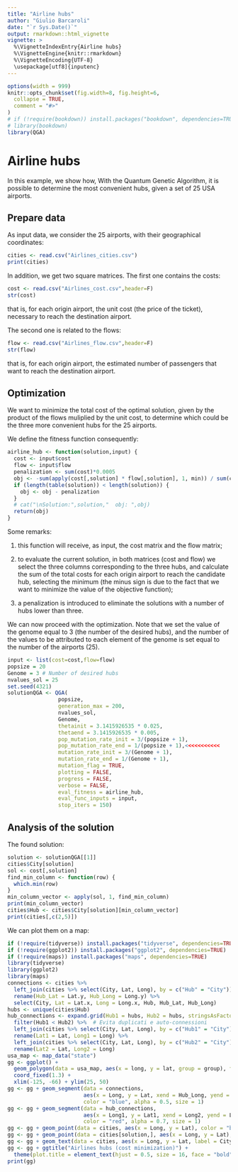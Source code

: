 ```yaml
---
title: "Airline hubs"
author: "Giulio Barcaroli"
date: "`r Sys.Date()`"
output: rmarkdown::html_vignette
vignette: >
  %\VignetteIndexEntry{Airline hubs}
  %\VignetteEngine{knitr::rmarkdown}
  %\VignetteEncoding{UTF-8}
  \usepackage[utf8]{inputenc}
---
```



```r
options(width = 999)
knitr::opts_chunk$set(fig.width=8, fig.height=6,
  collapse = TRUE,
  comment = "#>"
)
# if (!require(bookdown)) install.packages("bookdown", dependencies=TRUE)
# library(bookdown)
library(QGA)
```

# Airline hubs

In this example, we show how, With the Quantum Genetic Algorithm, it is possible to determine the most convenient hubs, given a set of 25 USA airports.

## Prepare data 

As input data, we consider the 25 airports, with their geographical coordinates:

```r
cities <- read.csv("Airlines_cities.csv")
print(cities)
```

In addition, we get two square matrices. The first one contains the costs:

```r
cost <- read.csv("Airlines_cost.csv",header=F)
str(cost)
```

that is, for each origin airport, the unit cost (the price of the ticket), necessary to reach the destination airport.

The second one is related to the flows:

```r
flow <- read.csv("Airlines_flow.csv",header=F)
str(flow)
```

that is, for each origin airport, the estimated number of passengers that want to reach the destination airport.

## Optimization

We want to minimize the total cost of the optimal solution, given by the product of the flows muliplied by the unit cost, to determine which could be the three more convenient hubs for the 25 airports.

We define the fitness function consequently:

```r
airline_hub <- function(solution,input) {
  cost <- input$cost
  flow <- input$flow
  penalization <- sum(cost)*0.0005
  obj <- -sum(apply(cost[,solution] * flow[,solution], 1, min)) / sum(cost)
  if (length(table(solution)) < length(solution)) {
    obj <- obj - penalization
  }
  # cat("\nSolution:",solution,"  obj: ",obj)
  return(obj)
}
```

Some remarks:

1. this function will receive, as input, the cost matrix and the flow matrix; 

2. to evaluate the current solution, in both matrices (cost and flow) we select the three columns corresponding to the three hubs, and calculate the sum of the total costs for each origin airport to reach the candidate hub, selecting the minimum (the minus sign is due to the fact that we want to minimize the value of the objective function);

3. a penalization is introduced to eliminate the solutions with a number of hubs lower than three.

We can now proceed with the optimization. Note that we set the value of the genome equal to 3 (the number of the desired hubs), and the number of the values to be attributed to each element of the genome is set equal to the number of the airports (25).

```r
input <- list(cost=cost,flow=flow)
popsize = 20
Genome = 3 # Number of desired hubs
nvalues_sol = 25
set.seed(4321)
solutionQGA <- QGA(
                popsize,
                generation_max = 200,
                nvalues_sol,
                Genome,
                thetainit = 3.1415926535 * 0.025,
                thetaend = 3.1415926535 * 0.005,
                pop_mutation_rate_init = 3/(popsize + 1),
                pop_mutation_rate_end = 1/(popsize + 1),<<<<<<<<<<<
                mutation_rate_init = 3/(Genome + 1),
                mutation_rate_end = 1/(Genome + 1),
                mutation_flag = TRUE,
                plotting = FALSE,
                progress = FALSE,
                verbose = FALSE,
                eval_fitness = airline_hub,
                eval_func_inputs = input,
                stop_iters = 150)
```


## Analysis of the solution

The found solution:

```r
solution <- solutionQGA[[1]]
cities$City[solution]
sol <- cost[,solution] 
find_min_column <- function(row) {
  which.min(row)
}
min_column_vector <- apply(sol, 1, find_min_column)
print(min_column_vector)
cities$Hub <- cities$City[solution][min_column_vector]
print(cities[,c(2,5)])
```

We can plot them on a map:

```r
if (!require(tidyverse)) install.packages("tidyverse", dependencies=TRUE)
if (!require(ggplot2)) install.packages("ggplot2", dependencies=TRUE)
if (!require(maps)) install.packages("maps", dependencies=TRUE)
library(tidyverse)
library(ggplot2)
library(maps)
connections <- cities %>%
  left_join(cities %>% select(City, Lat, Long), by = c("Hub" = "City")) %>%
  rename(Hub_Lat = Lat.y, Hub_Long = Long.y) %>%
  select(City, Lat = Lat.x, Long = Long.x, Hub, Hub_Lat, Hub_Long)
hubs <- unique(cities$Hub)
hub_connections <- expand.grid(Hub1 = hubs, Hub2 = hubs, stringsAsFactors = FALSE) %>%
  filter(Hub1 < Hub2) %>%  # Evita duplicati e auto-connessioni
  left_join(cities %>% select(City, Lat, Long), by = c("Hub1" = "City")) %>%
  rename(Lat1 = Lat, Long1 = Long) %>%
  left_join(cities %>% select(City, Lat, Long), by = c("Hub2" = "City")) %>%
  rename(Lat2 = Lat, Long2 = Long)
usa_map <- map_data("state")
gg <- ggplot() +
  geom_polygon(data = usa_map, aes(x = long, y = lat, group = group), fill = "white", color = "black") +
  coord_fixed(1.3) +
  xlim(-125, -66) + ylim(25, 50)
gg <- gg + geom_segment(data = connections, 
                        aes(x = Long, y = Lat, xend = Hub_Long, yend = Hub_Lat),
                        color = "blue", alpha = 0.5, size = 1)
gg <- gg + geom_segment(data = hub_connections,
                        aes(x = Long1, y = Lat1, xend = Long2, yend = Lat2),
                        color = "red", alpha = 0.7, size = 1)
gg <- gg + geom_point(data = cities, aes(x = Long, y = Lat), color = "blue", size = 2)
gg <- gg + geom_point(data = cities[solution,], aes(x = Long, y = Lat), color = "red", size = 3)
gg <- gg + geom_text(data = cities, aes(x = Long, y = Lat, label = City), hjust = 1, vjust = 1, size = 3)
gg <- gg + ggtitle("Airlines hubs (cost minimization)") +
  theme(plot.title = element_text(hjust = 0.5, size = 16, face = "bold"))
print(gg)
```

